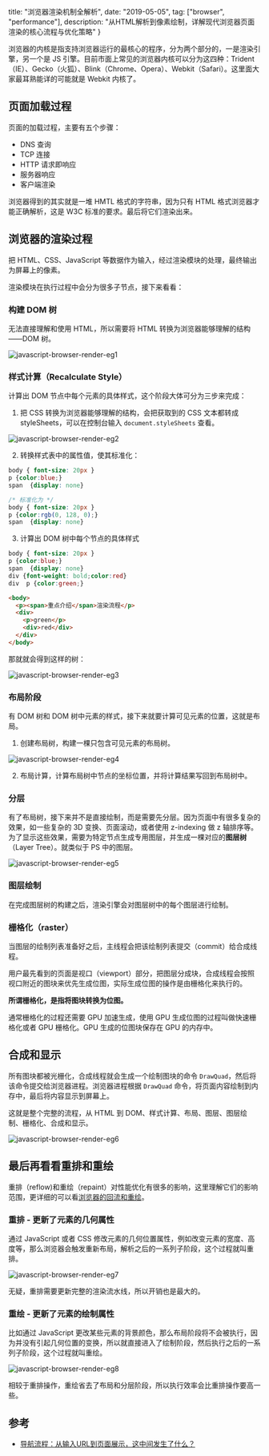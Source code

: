   title: "浏览器渲染机制全解析",
  date: "2019-05-05",
  tag: ["browser", "performance"],
  description: "从HTML解析到像素绘制，详解现代浏览器页面渲染的核心流程与优化策略"
}

浏览器的内核是指支持浏览器运行的最核心的程序，分为两个部分的，一是渲染引擎，另一个是 JS 引擎。目前市面上常见的浏览器内核可以分为这四种：Trident（IE）、Gecko（火狐）、Blink（Chrome、Opera）、Webkit（Safari）。这里面大家最耳熟能详的可能就是 Webkit 内核了。

## 页面加载过程

页面的加载过程，主要有五个步骤：

- DNS 查询
- TCP 连接
- HTTP 请求即响应
- 服务器响应
- 客户端渲染

浏览器得到的其实就是一堆 HMTL 格式的字符串，因为只有 HTML 格式浏览器才能正确解析，这是 W3C 标准的要求。最后将它们渲染出来。

## 浏览器的渲染过程

把 HTML、CSS、JavaScript 等数据作为输入，经过渲染模块的处理，最终输出为屏幕上的像素。

渲染模块在执行过程中会分为很多子节点，接下来看看：

### 构建 DOM 树

无法直接理解和使用 HTML，所以需要将 HTML 转换为浏览器能够理解的结构——DOM 树。

![javascript-browser-render-eg1](https://user-images.githubusercontent.com/28384700/69311865-5dea7500-0c68-11ea-9917-69270c08eccb.png)

### 样式计算（Recalculate Style）

计算出 DOM 节点中每个元素的具体样式，这个阶段大体可分为三步来完成：

1. 把 CSS 转换为浏览器能够理解的结构，会把获取到的 CSS 文本都转成 styleSheets，可以在控制台输入 `document.styleSheets` 查看。

![javascript-browser-render-eg2](https://user-images.githubusercontent.com/28384700/69311874-63e05600-0c68-11ea-8022-e9b08ca0036f.png)

2. 转换样式表中的属性值，使其标准化：

```css
body { font-size: 20px }
p {color:blue;}
span  {display: none}

/* 标准化为 */
body { font-size: 20px }
p {color:rgb(0, 128, 0);}
span  {display: none}
```

3. 计算出 DOM 树中每个节点的具体样式

```css
body { font-size: 20px }
p {color:blue;}
span  {display: none}
div {font-weight: bold;color:red}
div  p {color:green;}
```

```html
<body>
  <p><span>重点介绍</span>渲染流程</p>
  <div>
    <p>green</p>
    <div>red</div>
  </div>
</body>
```

那就就会得到这样的树：

![javascript-browser-render-eg3](https://user-images.githubusercontent.com/28384700/69311883-6a6ecd80-0c68-11ea-913f-8a0a8b85befb.png)

### 布局阶段

有 DOM 树和 DOM 树中元素的样式，接下来就要计算可见元素的位置，这就是布局。

1. 创建布局树，构建一棵只包含可见元素的布局树。

![javascript-browser-render-eg4](https://user-images.githubusercontent.com/28384700/69311896-7064ae80-0c68-11ea-837c-5502837bdb1d.png)

2. 布局计算，计算布局树中节点的坐标位置，并将计算结果写回到布局树中。

### 分层

有了布局树，接下来并不是直接绘制，而是需要先分层。因为页面中有很多复杂的效果，如一些复杂的 3D 变换、页面滚动，或者使用 z-indexing 做 z 轴排序等。为了显示这些效果，需要为特定节点生成专用图层，并生成一棵对应的**图层树**（Layer Tree）。就类似于 PS 中的图层。

![javascript-browser-render-eg5](https://user-images.githubusercontent.com/28384700/69311907-75296280-0c68-11ea-9eae-7d3d12af0f3c.png)

### 图层绘制

在完成图层树的构建之后，渲染引擎会对图层树中的每个图层进行绘制。

### 栅格化（raster）

当图层的绘制列表准备好之后，主线程会把该绘制列表提交（commit）给合成线程。

用户最先看到的页面是视口（viewport）部分，把图层分成块，合成线程会按照视口附近的图块来优先生成位图，实际生成位图的操作是由栅格化来执行的。

**所谓栅格化，是指将图块转换为位图。**

通常栅格化的过程还需要 GPU 加速生成，使用 GPU 生成位图的过程叫做快速栅格化或者 GPU 栅格化。GPU 生成的位图块保存在 GPU 的内存中。

## 合成和显示

所有图块都被光栅化，合成线程就会生成一个绘制图块的命令 `DrawQuad`，然后将该命令提交给浏览器进程。浏览器进程根据 `DrawQuad` 命令，将页面内容绘制到内存中，最后将内容显示到屏幕上。

这就是整个完整的流程，从 HTML 到 DOM、样式计算、布局、图层、图层绘制、栅格化、合成和显示。

![javascript-browser-render-eg6](https://user-images.githubusercontent.com/28384700/69311912-7a86ad00-0c68-11ea-9e3f-a3e7443cb027.png)

## 最后再看看重排和重绘

重排（reflow)和重绘（repaint）对性能优化有很多的影响，这里理解它们的影响范围，更详细的可以看[浏览器的回流和重绘](https://github.com/niexias/niexias.github.io/issues/40)。

### 重排 - 更新了元素的几何属性

通过 JavaScript 或者 CSS 修改元素的几何位置属性，例如改变元素的宽度、高度等，那么浏览器会触发重新布局，解析之后的一系列子阶段，这个过程就叫重排。

![javascript-browser-render-eg7](https://user-images.githubusercontent.com/28384700/69311920-81adbb00-0c68-11ea-8334-d10be05b3c4b.png)

无疑，重排需要更新完整的渲染流水线，所以开销也是最大的。

### 重绘 - 更新了元素的绘制属性

比如通过 JavaScript 更改某些元素的背景颜色，那么布局阶段将不会被执行，因为并没有引起几何位置的变换，所以就直接进入了绘制阶段，然后执行之后的一系列子阶段，这个过程就叫重绘。

![javascript-browser-render-eg8](https://user-images.githubusercontent.com/28384700/69311928-87a39c00-0c68-11ea-8871-b393a5ac123f.png)

相较于重排操作，重绘省去了布局和分层阶段，所以执行效率会比重排操作要高一些。

## 参考

- [导航流程：从输入URL到页面展示，这中间发生了什么？](https://time.geekbang.org/column/article/117637)


